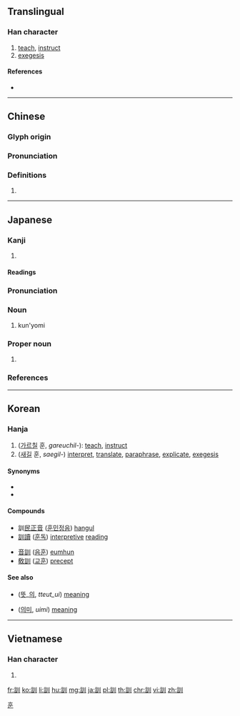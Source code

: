 {{character info/new}}
{{also|训}}
==Translingual==

===Han character===
{{Han char|rn=149|rad=言|as=03|sn=10|four=02600|canj=YRLLL|ids=⿰言川}}

# [[teach]], [[instruct]]
# [[exegesis]]

====References====
* {{Han ref|kx=1148.060|dkj=35238|dj=1614.180|hdz=63942.020|uh=8A13|ud=35347|bh=B056|bd=45142}}

----

==Chinese==
{{zh-forms|s=训}}

===Glyph origin===
{{Han etym}}

===Pronunciation===
{{zh-pron
|m=xùn
|c=fan3
|h=pfs=hiun
|md=
|mn=hùn
|w=
|mc=y
|oc=y
|cat=
}}

===Definitions===
{{zh-hanzi}}

# {{rfdef|lang=zh}}

----

==Japanese==

===Kanji===
{{ja-kanji|grade=4|rs=言03}}

# {{defn|lang=ja|sort=言03}}

====Readings====
{{ja-readings|goon=[[くん]] (kun)|kanon=[[くん]] (kun)|toon=[[きん]] (kin)|kun=[[おしえる]] (oshieru), [[おしえ]] (oshie), [[よむ]] (yomu)}}

{{ja-kanjitab|くん|yomi=o}}

===Pronunciation===
{{ja-pron|yomi=o|くん|acc=0|acc_ref=DJR,NHK}}

===Noun===
{{ja-noun|くん}}

# kun'yomi

===Proper noun===
{{ja-pos|proper|さとし}}

# {{given name|male|lang=ja|sort=さとし}}

===References===
<references/>

----

==Korean==

===Hanja===
{{ko-hanja|hangeul=훈|eumhun=|rv=[[hun]]|mr=hun|y=hwun}}

# ([[가르치다|가르칠]] 훈, ''gareuchil-''): [[teach]], [[instruct]]
# ([[새기다|새길]] 훈, ''saegil-'') [[interpret]], [[translate]], [[paraphrase]], [[explicate]], [[exegesis]]

====Synonyms====
* {{l|ko|敎}}
* {{l|ko|釋}}

====Compounds====
{{top2}}
* 訓[[民]][[正]][[音]] ([[훈민정음]]) [[hangul]]
* [[訓讀]] ([[훈독]]) [[interpretive]] [[read]]ing
{{mid2}}
* [[音訓]] ([[음훈]]) [[eumhun]]
* [[敎訓]] ([[교훈]]) [[precept]]
{{bottom}}

====See also====
* {{l|ko|意}} ([[뜻]]_[[의]], ''tteut_ui'') [[meaning]]
* {{l|ko|意味}} ([[의미]], ''uimi'') [[meaning]]

[[Category:Hanja readings|훈]]

----

==Vietnamese==

===Han character===
{{vi-hantu|[[huấn]]|rs=言03}}

# {{defn|lang=vi|sort=言03}}

[[fr:訓]]
[[ko:訓]]
[[li:訓]]
[[hu:訓]]
[[mg:訓]]
[[ja:訓]]
[[pl:訓]]
[[th:訓]]
[[chr:訓]]
[[vi:訓]]
[[zh:訓]]